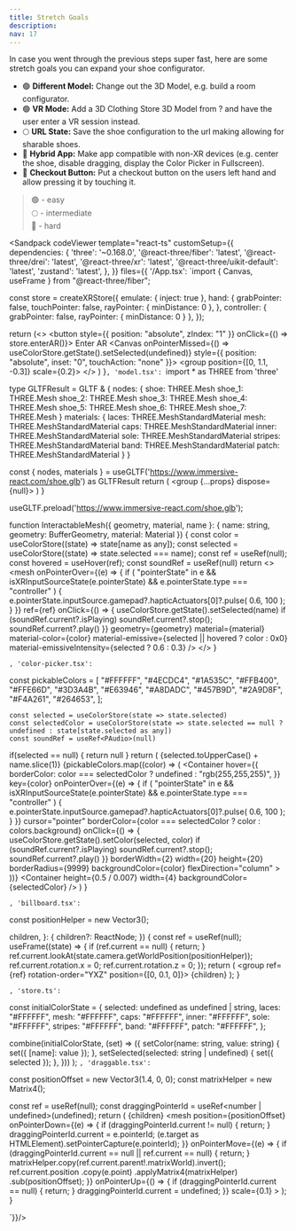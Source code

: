 ```yaml
---
title: Stretch Goals
description:
nav: 17
---
```


In case you went through the previous steps super fast, here are some stretch goals you can expand your shoe configurator.

- 🟢 **Different Model:** Change out the 3D Model, e.g. build a room configurator.
- 🟢 **VR Mode:** Add a 3D Clothing Store 3D Model from ? and have the user enter a VR session instead.
- 🌕 **URL State:** Save the shoe configuration to the url making allowing for sharable shoes.
- 🔴 **Hybrid App:** Make app compatible with non-XR devices (e.g. center the shoe, disable dragging, display the Color Picker in Fullscreen).
- 🔴 **Checkout Button:** Put a checkout button on the users left hand and allow pressing it by touching it.

> 🟢 - easy  
> 🌕 - intermediate  
> 🔴 - hard

<Sandpack codeViewer
  template="react-ts"
  customSetup={{
    dependencies: {
      'three': '~0.168.0',
      '@react-three/fiber': 'latest',
      '@react-three/drei': 'latest',
      '@react-three/xr': 'latest',
      '@react-three/uikit-default': 'latest',
      'zustand': 'latest',
    },
  }}
  files={{
    '/App.tsx': `import { Canvas, useFrame } from "@react-three/fiber";

const store = createXRStore({ emulate: { inject: true }, hand: {
    grabPointer: false,
    touchPointer: false,
    rayPointer: { minDistance: 0 },
  },
  controller: { grabPointer: false, rayPointer: { minDistance: 0 } }, });

  return (<>
    <button style={{ position: "absolute", zIndex: "1" }} onClick={() => store.enterAR()}>
        Enter AR
    </button>
    <Canvas onPointerMissed={() => useColorStore.getState().setSelected(undefined)} style={{ position: "absolute", inset: "0", touchAction: "none" }}>
      <XR store={store}>
        <Environment preset="warehouse" />
        <group position={[0, 1.1, -0.3]} scale={0.2}>
          <Draggable>
            <Model />
            <ColorPicker />
          </Draggable>
        </group>
      </XR>
    </Canvas>
    </>
  )
}`, 'model.tsx': `import * as THREE from 'three'

type GLTFResult = GLTF & {
nodes: {
shoe: THREE.Mesh
shoe_1: THREE.Mesh
shoe_2: THREE.Mesh
shoe_3: THREE.Mesh
shoe_4: THREE.Mesh
shoe_5: THREE.Mesh
shoe_6: THREE.Mesh
shoe_7: THREE.Mesh
}
materials: {
laces: THREE.MeshStandardMaterial
mesh: THREE.MeshStandardMaterial
caps: THREE.MeshStandardMaterial
inner: THREE.MeshStandardMaterial
sole: THREE.MeshStandardMaterial
stripes: THREE.MeshStandardMaterial
band: THREE.MeshStandardMaterial
patch: THREE.MeshStandardMaterial
}
}

  const { nodes, materials } = useGLTF('https://www.immersive-react.com/shoe.glb') as GLTFResult
  return (
    <group {...props} dispose={null}>
      <InteractableMesh name="laces" geometry={nodes.shoe.geometry} material={materials.laces} />
      <InteractableMesh name="mesh" geometry={nodes.shoe_1.geometry} material={materials.mesh} />
      <InteractableMesh name="caps" geometry={nodes.shoe_2.geometry} material={materials.caps} />
      <InteractableMesh name="inner" geometry={nodes.shoe_3.geometry} material={materials.inner} />
      <InteractableMesh name="sole" geometry={nodes.shoe_4.geometry} material={materials.sole} />
      <InteractableMesh
        name="stripes"
        geometry={nodes.shoe_5.geometry}
        material={materials.stripes}
      />
      <InteractableMesh name="patch" geometry={nodes.shoe_7.geometry} material={materials.patch} />
      <InteractableMesh name="band" geometry={nodes.shoe_6.geometry} material={materials.band} />
    </group>
  )
}

useGLTF.preload('https://www.immersive-react.com/shoe.glb');

function InteractableMesh({ geometry, material, name }: { name: string, geometry: BufferGeometry, material: Material }) {
    const color = useColorStore((state) => state[name as any]);
    const selected = useColorStore((state) => state.selected === name);
    const ref = useRef<Mesh>(null);
    const hovered = useHover(ref);
    const soundRef = useRef<PAudio>(null)
    return <>
      <PositionalAudio
        ref={soundRef}
        url="https://www.immersive-react.com/select.ogg"
        loop={false}
      />
      <mesh onPointerOver={(e) => {
                    if (
                      "pointerState" in e &&
                      isXRInputSourceState(e.pointerState) &&
                      e.pointerState.type === "controller"
                    ) {
                      e.pointerState.inputSource.gamepad?.hapticActuators[0]?.pulse(
                        0.6,
                        100
                      );
                    }
                  }} ref={ref} onClick={() => {
                    useColorStore.getState().setSelected(name)
                    if (soundRef.current?.isPlaying) soundRef.current?.stop();
                    soundRef.current?.play()
                }} geometry={geometry} material={material} material-color={color} 
      material-emissive={selected || hovered ? color : 0x0}
      material-emissiveIntensity={selected ? 0.6 : 0.3} />
      </>
}

`, 'color-picker.tsx': `

const pickableColors = [
  "#FFFFFF",
  "#4ECDC4",
  "#1A535C",
  "#FFB400",
  "#FFE66D",
  "#3D3A4B",
  "#E63946",
  "#A8DADC",
  "#457B9D",
  "#2A9D8F",
  "#F4A261",
  "#264653",
];

    const selected = useColorStore(state => state.selected)
    const selectedColor = useColorStore(state => state.selected == null ? undefined : state[state.selected as any])
    const soundRef = useRef<PAudio>(null)
  if(selected == null) {
    return null
  }
  return (<Billboard>
        <PositionalAudio
            ref={soundRef}
            url="https://www.immersive-react.com/select.ogg"
            loop={false}
        />
        <Root
          pixelSize={0.007}
          anchorY="bottom"
          flexDirection="column"
          alignItems="center"
        >
    <Card borderColor={selectedColor} borderWidth={4} padding={16} display="flex" flexDirection="column" gap={16}>
      <Text>{selected.toUpperCase() + name.slice(1)}</Text>
      <Container
        display="flex"
        flexDirection="row"
        gap={12}
        flexWrap="wrap"
        maxWidth={200}
        justifyContent="space-between"
      >
        {pickableColors.map((color) => (
          <Container
            hover={{ borderColor: color === selectedColor ? undefined : "rgb(255,255,255)", }}
            key={color}
            onPointerOver={(e) => {
                    if (
                      "pointerState" in e &&
                      isXRInputSourceState(e.pointerState) &&
                      e.pointerState.type === "controller"
                    ) {
                      e.pointerState.inputSource.gamepad?.hapticActuators[0]?.pulse(
                        0.6,
                        100
                      );
                    }
                  }}
            cursor="pointer"
            borderColor={color === selectedColor ? color : colors.background}
            onClick={() => {
                useColorStore.getState().setColor(selected, color)
                if (soundRef.current?.isPlaying) soundRef.current?.stop();
                soundRef.current?.play()
            }}
            borderWidth={2}
            width={20}
            height={20}
            borderRadius={9999}
            backgroundColor={color}
            flexDirection="column"
          ></Container>
        ))}
      </Container>
    </Card>
    <Container height={0.5 / 0.007} width={4} backgroundColor={selectedColor} />
    </Root>
    </Billboard>
  )
}

`, 'billboard.tsx': `

const positionHelper = new Vector3();

  children,
}: {
  children?: ReactNode;
}) {
  const ref = useRef<Group>(null);
  useFrame((state) => {
    if (ref.current == null) {
      return;
    }
    ref.current.lookAt(state.camera.getWorldPosition(positionHelper));
    ref.current.rotation.x = 0;
    ref.current.rotation.z = 0;
  });
  return (
    <group ref={ref} rotation-order="YXZ" position={[0, 0.1, 0]}>
      {children}
    </group>
  );
}

`, 'store.ts': `

const initialColorState = {
  selected: undefined as undefined | string,
  laces: "#FFFFFF",
  mesh: "#FFFFFF",
  caps: "#FFFFFF",
  inner: "#FFFFFF",
  sole: "#FFFFFF",
  stripes: "#FFFFFF",
  band: "#FFFFFF",
  patch: "#FFFFFF",
};

  combine(initialColorState, (set) => ({
    setColor(name: string, value: string) {
      set({ [name]: value });
    },
    setSelected(selected: string | undefined) {
      set({ selected });
    },
  }))
);
`, 'draggable.tsx': `

const positionOffset = new Vector3(1.4, 0, 0);
const matrixHelper = new Matrix4();

  const ref = useRef<Group>(null);
  const draggingPointerId = useRef<number | undefined>(undefined);
  return (
    <group ref={ref}>
      {children}
      <mesh
        position={positionOffset}
        onPointerDown={(e) => {
          if (draggingPointerId.current != null) {
            return;
          }
          draggingPointerId.current = e.pointerId;
          (e.target as HTMLElement).setPointerCapture(e.pointerId);
        }}
        onPointerMove={(e) => {
          if (draggingPointerId.current == null || ref.current == null) {
            return;
          }
          matrixHelper.copy(ref.current.parent!.matrixWorld).invert();
          ref.current.position
            .copy(e.point)
            .applyMatrix4(matrixHelper)
            .sub(positionOffset);
        }}
        onPointerUp={() => {
          if (draggingPointerId.current == null) {
            return;
          }
          draggingPointerId.current = undefined;
        }}
        scale={0.1}
      >
        <sphereGeometry />
        <meshPhongMaterial color="grey" />
      </mesh>
    </group>
  );
}

`}}/>